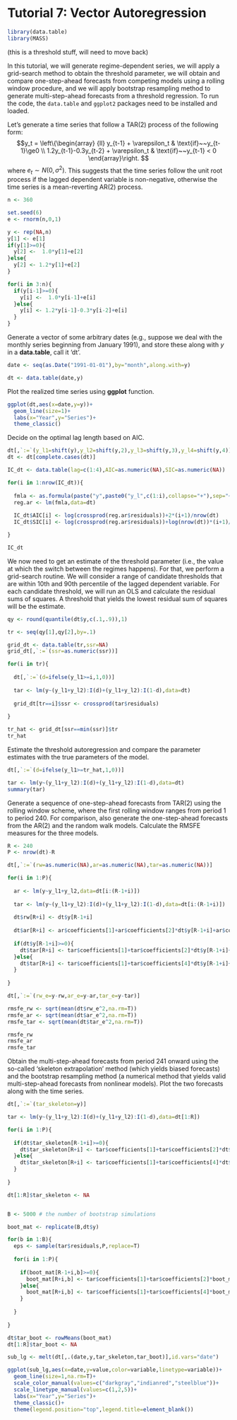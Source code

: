 # Tutorial 7: Vector Autoregression {-}

```r
library(data.table)
library(MASS)
```

(this is a threshold stuff, will need to move back)

In this tutorial, we will generate regime-dependent series, we will apply a grid-search method to obtain the threshold parameter, we will obtain and compare one-step-ahead forecasts from competing models using a rolling window procedure, and we will apply bootstrap resampling method to generate multi-step-ahead forecasts from a threshold regression. To run the code, the `data.table` and `ggplot2` packages need to be installed and loaded.

Let's generate a time series that follow a TAR(2) process of the following form: 
$$y_t = \left\{\begin{array}
{ll}
y_{t-1} + \varepsilon_t & \text{if}~~y_{t-1}\ge0 \\
1.2y_{t-1}-0.3y_{t-2} + \varepsilon_t & \text{if}~~y_{t-1} < 0
\end{array}\right.
$$
where $e_{t} \sim N(0,\sigma^2)$. This suggests that the time series follow the unit root process if the lagged dependent variable is non-negative, otherwise the time series is a mean-reverting AR(2) process.

```r
n <- 360

set.seed(6)
e <- rnorm(n,0,1)

y <- rep(NA,n)
y[1] <- e[1]
if(y[1]>=0){
  y[2] <-  1.0*y[1]+e[2]
}else{
  y[2] <- 1.2*y[1]+e[2]
}

for(i in 3:n){
  if(y[i-1]>=0){
    y[i] <-  1.0*y[i-1]+e[i]
  }else{
    y[i] <- 1.2*y[i-1]-0.3*y[i-2]+e[i]
  }
}
```

Generate a vector of some arbitrary dates (e.g., suppose we deal with the monthly series beginning from January 1991), and store these along with $y$ in a **data.table**, call it 'dt'.

```r
date <- seq(as.Date("1991-01-01"),by="month",along.with=y)

dt <- data.table(date,y)
```

Plot the realized time series using **ggplot** function.

```r
ggplot(dt,aes(x=date,y=y))+
  geom_line(size=1)+
  labs(x="Year",y="Series")+
  theme_classic()
```

Decide on the optimal lag length based on AIC.

```r
dt[,`:=`(y_l1=shift(y),y_l2=shift(y,2),y_l3=shift(y,3),y_l4=shift(y,4))]
dt <- dt[complete.cases(dt)]

IC_dt <- data.table(lag=c(1:4),AIC=as.numeric(NA),SIC=as.numeric(NA))

for(i in 1:nrow(IC_dt)){
  
  fmla <- as.formula(paste("y",paste0("y_l",c(1:i),collapse="+"),sep="~"))
  reg.ar <- lm(fmla,data=dt)
  
  IC_dt$AIC[i] <- log(crossprod(reg.ar$residuals))+2*(i+1)/nrow(dt)
  IC_dt$SIC[i] <- log(crossprod(reg.ar$residuals))+log(nrow(dt))*(i+1)/nrow(dt)

}

IC_dt
```

We now need to get an estimate of the threshold parameter (i.e., the value at which the switch between the regimes happens). For that, we perform a grid-search routine. We will consider a range of candidate thresholds that are within 10th and 90th percentile of the lagged dependent variable. For each candidate threshold, we will run an OLS and calculate the residual sums of squares. A threshold that yields the lowest residual sum of squares will be the estimate. 

```r
qy <- round(quantile(dt$y,c(.1,.9)),1)

tr <- seq(qy[1],qy[2],by=.1)

grid_dt <- data.table(tr,ssr=NA)
grid_dt[,`:=`(ssr=as.numeric(ssr))]

for(i in tr){
  
  dt[,`:=`(d=ifelse(y_l1>=i,1,0))]
  
  tar <- lm(y~(y_l1+y_l2):I(d)+(y_l1+y_l2):I(1-d),data=dt)
  
  grid_dt[tr==i]$ssr <- crossprod(tar$residuals)
  
}

tr_hat <- grid_dt[ssr==min(ssr)]$tr
tr_hat
```

Estimate the threshold autoregression and compare the parameter estimates with the true parameters of the model.

```r
dt[,`:=`(d=ifelse(y_l1>=tr_hat,1,0))]

tar <- lm(y~(y_l1+y_l2):I(d)+(y_l1+y_l2):I(1-d),data=dt)
summary(tar)
```

Generate a sequence of one-step-ahead forecasts from TAR(2) using the rolling window scheme, where the first rolling window ranges from period 1 to period 240. For comparison, also generate the one-step-ahead forecasts from the AR(2) and the random walk models. Calculate the RMSFE measures for the three models.

```r
R <- 240
P <- nrow(dt)-R

dt[,`:=`(rw=as.numeric(NA),ar=as.numeric(NA),tar=as.numeric(NA))]

for(i in 1:P){
  
  ar <- lm(y~y_l1+y_l2,data=dt[i:(R-1+i)])
  
  tar <- lm(y~(y_l1+y_l2):I(d)+(y_l1+y_l2):I(1-d),data=dt[i:(R-1+i)])
  
  dt$rw[R+i] <- dt$y[R-1+i]
  
  dt$ar[R+i] <- ar$coefficients[1]+ar$coefficients[2]*dt$y[R-1+i]+ar$coefficients[3]*dt$y[R-2+i]
  
  if(dt$y[R-1+i]>=0){
    dt$tar[R+i] <- tar$coefficients[1]+tar$coefficients[2]*dt$y[R-1+i]+tar$coefficients[3]*dt$y[R-2+i]
  }else{
    dt$tar[R+i] <- tar$coefficients[1]+tar$coefficients[4]*dt$y[R-1+i]+tar$coefficients[5]*dt$y[R-2+i]
  }
  
}

dt[,`:=`(rw_e=y-rw,ar_e=y-ar,tar_e=y-tar)]

rmsfe_rw <- sqrt(mean(dt$rw_e^2,na.rm=T))
rmsfe_ar <- sqrt(mean(dt$ar_e^2,na.rm=T))
rmsfe_tar <- sqrt(mean(dt$tar_e^2,na.rm=T))

rmsfe_rw
rmsfe_ar
rmsfe_tar
```

Obtain the multi-step-ahead forecasts from period 241 onward using the so-called 'skeleton extrapolation' method (which yields biased forecasts) and the bootstrap resampling method (a numerical method that yields valid multi-step-ahead forecasts from nonlinear models). Plot the two forecasts along with the time series.

```r
dt[,`:=`(tar_skeleton=y)]

tar <- lm(y~(y_l1+y_l2):I(d)+(y_l1+y_l2):I(1-d),data=dt[1:R])

for(i in 1:P){
  
  if(dt$tar_skeleton[R-1+i]>=0){
    dt$tar_skeleton[R+i] <- tar$coefficients[1]+tar$coefficients[2]*dt$tar_skeleton[R-1+i]+tar$coefficients[3]*dt$tar_skeleton[R-2+i]
  }else{
    dt$tar_skeleton[R+i] <- tar$coefficients[1]+tar$coefficients[4]*dt$tar_skeleton[R-1+i]+tar$coefficients[5]*dt$tar_skeleton[R-2+i]
  }
  
}

dt[1:R]$tar_skeleton <- NA


B <- 5000 # the number of bootstrap simulations

boot_mat <- replicate(B,dt$y)

for(b in 1:B){
  eps <- sample(tar$residuals,P,replace=T)
  
  for(i in 1:P){
    
    if(boot_mat[R-1+i,b]>=0){
      boot_mat[R+i,b] <- tar$coefficients[1]+tar$coefficients[2]*boot_mat[R-1+i,b]+tar$coefficients[3]*boot_mat[R-2+i,b]+eps[i]
    }else{
      boot_mat[R+i,b] <- tar$coefficients[1]+tar$coefficients[4]*boot_mat[R-1+i,b]+tar$coefficients[5]*boot_mat[R-2+i,b]+eps[i]
    }
    
  }
  
}

dt$tar_boot <- rowMeans(boot_mat)
dt[1:R]$tar_boot <- NA

sub_lg <- melt(dt[,.(date,y,tar_skeleton,tar_boot)],id.vars="date")

ggplot(sub_lg,aes(x=date,y=value,color=variable,linetype=variable))+
  geom_line(size=1,na.rm=T)+
  scale_color_manual(values=c("darkgray","indianred","steelblue"))+
  scale_linetype_manual(values=c(1,2,5))+
  labs(x="Year",y="Series")+
  theme_classic()+
  theme(legend.position="top",legend.title=element_blank())
```

